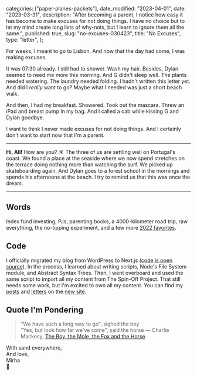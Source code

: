 
  categories: ["paper-planes-packets"],
  date_modified: "2023-04-01",
  date: "2023-03-31",
  description:
    "After becoming a parent, I notice how easy it has become to make excuses for not doing things. I have no choice but to let my mind create long lists of why-nots, but I learn to ignore them all the same.",
  published: true,
  slug: "no-excuses-030423",
  title: "No Excuses",
  type: "letter",
};


For weeks, I meant to go to Lisbon. And now that the day had come, I was making excuses.

It was 07:30 already. I still had to shower. Wash my hair. Besides, Dylan seemed to need me more this morning. And G didn't sleep well. The plants needed watering. The laundry needed folding. I hadn't written this letter yet. And did I _really_ want to go? Maybe what I needed was just a short beach walk.

And then, I had my breakfast. Showered. Took out the mascara. Threw an iPad and breast pump in my bag. And I called a cab while kissing G and Dylan goodbye.

I want to think I never made excuses for not doing things. And I certainly don't want to start now that I'm a parent.

---

**Hi, All!** How are you? ☀️ The three of us are settling well on Portugal's coast. We found a place at the seaside where we now spend stretches on the terrace doing nothing more than watching the surf. We picked up skateboarding again. And Dylan goes to a forest school in the mornings and spends his afternoons at the beach. I try to remind us that this was once the dream.

---

## Words

Index fund investing, PJs, parenting books, a 4000-kilometer road trip, raw everything, the no-tipping experiment, and a few more [2022 favorites](/posts/favorite-things-2022/).

## Code

I officially migrated my blog from WordPress to Next.js ([code is open source](https://github.com/mirhamasala/mirhamasala.com)). In the process, I learned about writing scripts, Node's File System module, and Abstract Syntax Trees. Then, I went overboard and used the same script to import all my content from The Spin-Off Project. That still needs some work, but I'm excited to own all my content. You can find my [posts](/posts) and [letters](/letters) on the [new site](/).

## Quote I'm Pondering

> "We have such a long way to go", sighed the boy\
> "Yes, but look how far we've come", said the horse
> ― Charlie Mackesy, [The Boy, the Mole, the Fox and the Horse](https://www.amazon.com/Boy-Mole-Fox-Horse-Animated-ebook/dp/B09SHTCNHD/)

With sand everywhere,\
And love,\
Mirha\
🌇
